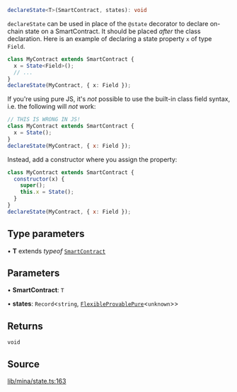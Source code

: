 ```ts
declareState<T>(SmartContract, states): void
```

`declareState` can be used in place of the `@state` decorator to declare on-chain state on a SmartContract.
It should be placed _after_ the class declaration.
Here is an example of declaring a state property `x` of type `Field`.
```ts
class MyContract extends SmartContract {
  x = State<Field>();
  // ...
}
declareState(MyContract, { x: Field });
```

If you're using pure JS, it's _not_ possible to use the built-in class field syntax,
i.e. the following will _not_ work:

```js
// THIS IS WRONG IN JS!
class MyContract extends SmartContract {
  x = State();
}
declareState(MyContract, { x: Field });
```

Instead, add a constructor where you assign the property:
```js
class MyContract extends SmartContract {
  constructor(x) {
    super();
    this.x = State();
  }
}
declareState(MyContract, { x: Field });
```

## Type parameters

• **T** extends *typeof* [`SmartContract`](../classes/SmartContract.mdx)

## Parameters

• **SmartContract**: `T`

• **states**: `Record`\<`string`, [`FlexibleProvablePure`](../type-aliases/FlexibleProvablePure.mdx)\<`unknown`\>\>

## Returns

`void`

## Source

[lib/mina/state.ts:163](https://github.com/o1-labs/o1js/blob/000b9835d52eede806be269b958c57000ff32f72/src/lib/mina/state.ts#L163)
